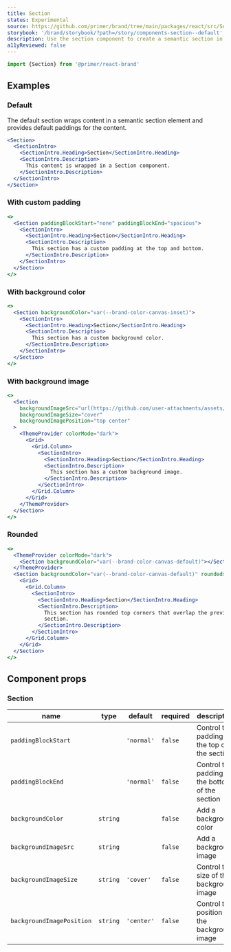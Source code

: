 ```yaml
---
title: Section
status: Experimental
source: https://github.com/primer/brand/tree/main/packages/react/src/Section/Section.tsx
storybook: '/brand/storybook/?path=/story/components-section--default'
description: Use the section component to create a semantic section in the page and group related content together.
a11yReviewed: false
---
```



```js
import {Section} from '@primer/react-brand'
```

## Examples

### Default

The default section wraps content in a semantic section element and provides default paddings for the content.

```jsx live
<Section>
  <SectionIntro>
    <SectionIntro.Heading>Section</SectionIntro.Heading>
    <SectionIntro.Description>
      This content is wrapped in a Section component.
    </SectionIntro.Description>
  </SectionIntro>
</Section>
```

### With custom padding

```jsx live
<>
  <Section paddingBlockStart="none" paddingBlockEnd="spacious">
    <SectionIntro>
      <SectionIntro.Heading>Section</SectionIntro.Heading>
      <SectionIntro.Description>
        This section has a custom padding at the top and bottom.
      </SectionIntro.Description>
    </SectionIntro>
  </Section>
</>
```

### With background color

```jsx live
<>
  <Section backgroundColor="var(--brand-color-canvas-inset)">
    <SectionIntro>
      <SectionIntro.Heading>Section</SectionIntro.Heading>
      <SectionIntro.Description>
        This section has a custom background color.
      </SectionIntro.Description>
    </SectionIntro>
  </Section>
</>
```

### With background image

```jsx live
<>
  <Section
    backgroundImageSrc="url(https://github.com/user-attachments/assets/068634a3-926d-49b8-b949-0b1e2a204651)"
    backgroundImageSize="cover"
    backgroundImagePosition="top center"
  >
    <ThemeProvider colorMode="dark">
      <Grid>
        <Grid.Column>
          <SectionIntro>
            <SectionIntro.Heading>Section</SectionIntro.Heading>
            <SectionIntro.Description>
              This section has a custom background image.
            </SectionIntro.Description>
          </SectionIntro>
        </Grid.Column>
      </Grid>
    </ThemeProvider>
  </Section>
</>
```

### Rounded

```jsx live
<>
  <ThemeProvider colorMode="dark">
    <Section backgroundColor="var(--brand-color-canvas-default)"></Section>
  </ThemeProvider>
  <Section backgroundColor="var(--brand-color-canvas-default)" rounded>
    <Grid>
      <Grid.Column>
        <SectionIntro>
          <SectionIntro.Heading>Section</SectionIntro.Heading>
          <SectionIntro.Description>
            This section has rounded top corners that overlap the previous
            section.
          </SectionIntro.Description>
        </SectionIntro>
      </Grid.Column>
    </Grid>
  </Section>
</>
```

## Component props

### Section

| name                      | type                                                                     | default    | required | description                                      |
| ------------------------- | ------------------------------------------------------------------------ | ---------- | -------- | ------------------------------------------------ |
| `paddingBlockStart`       | <PropTableValues values={[...SectionPaddingVariants]} commaSeparated  /> | `'normal'` | `false`  | Control the padding at the top of the section    |
| `paddingBlockEnd`         | <PropTableValues values={[...SectionPaddingVariants]} commaSeparated  /> | `'normal'` | `false`  | Control the padding at the bottom of the section |
| `backgroundColor`         | `string`                                                                 |            | `false`  | Add a background color                           |
| `backgroundImageSrc`      | `string`                                                                 |            | `false`  | Add a background image                           |
| `backgroundImageSize`     | `string`                                                                 | `'cover'`  | `false`  | Control the size of the background image         |
| `backgroundImagePosition` | `string`                                                                 | `'center'` | `false`  | Control the position of the background image     |
